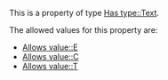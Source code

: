 This is a property of type [[Has type::Text]].

The allowed values for this property are:
* [[Allows value::E]]
* [[Allows value::C]]
* [[Allows value::T]]